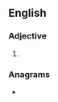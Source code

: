 {{also|nonaligned}}

==English==

===Adjective===
{{en-adj|head=[[non]]-[[aligned]]}}

# {{alternative spelling of|nonaligned|lang=en}}

===Anagrams===
* {{l|en|nonleading}}